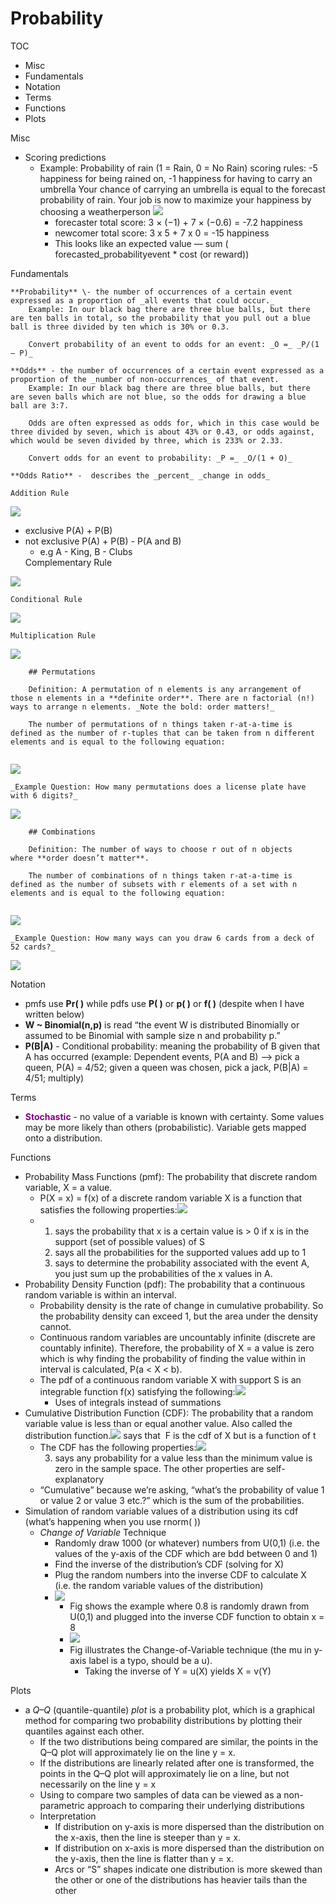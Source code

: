 # Probability

TOC

* Misc
* Fundamentals
* Notation
* Terms
* Functions
* Plots



Misc

* Scoring predictions
	* Example: Probability of rain (1 = Rain, 0 = No Rain)
		scoring rules: -5 happiness for being rained on, -1 happiness for having to carry an umbrella
		Your chance of carrying an umbrella is equal to the forecast probability of rain. Your job is now to maximize your happiness by choosing a weatherperson
		![](./_resources/Probability.resources/Screenshot (141).png)
		* forecaster total score: 3 × (−1) + 7 × (−0.6) = -7.2 happiness
		* newcomer total score: 3 x 5 + 7 x 0 = -15 happiness
		* This looks like an expected value — sum ( forecasted\_probabilityevent \* cost (or reward))


Fundamentals

	**Probability** \- the number of occurrences of a certain event expressed as a proportion of _all events that could occur._ 
		Example: In our black bag there are three blue balls, but there are ten balls in total, so the probability that you pull out a blue ball is three divided by ten which is 30% or 0.3.
		
		Convert probability of an event to odds for an event: _O =_ _P/(1 — P)_
		
	**Odds** - the number of occurrences of a certain event expressed as a proportion of the _number of non-occurrences_ of that event.
		Example: In our black bag there are three blue balls, but there are seven balls which are not blue, so the odds for drawing a blue ball are 3:7.
		
		Odds are often expressed as odds for, which in this case would be three divided by seven, which is about 43% or 0.43, or odds against, which would be seven divided by three, which is 233% or 2.33. 
		
		Convert odds for an event to probability: _P =_ _O/(1 + O)_
		
	**Odds Ratio** -  describes the _percent_ _change in odds_ 
	
	Addition Rule
	

![](./_resources/Probability.resources/1-2TMm-JGDpv2TqBEFBsLQSw.png)

* exclusive P(A) + P(B)
* not exclusive P(A) + P(B) - P(A and B)
	* e.g A - King, B - Clubs

	Complementary Rule
	

![](./_resources/Probability.resources/1-zZWRYkZ5xuWB9XG4dpGxNg.png)

	Conditional Rule
	

![](./_resources/Probability.resources/1-wsWUbawhpyMY2cYrOXLUWg.png)

	Multiplication Rule
	

![](./_resources/Probability.resources/1-FtDX0_OTkqjl8G_1xh1Bqw.png)

		## Permutations
	
		Definition: A permutation of n elements is any arrangement of those n elements in a **definite order**. There are n factorial (n!) ways to arrange n elements. _Note the bold: order matters!_
		
		The number of permutations of n things taken r-at-a-time is defined as the number of r-tuples that can be taken from n different elements and is equal to the following equation:
		

![](./_resources/Probability.resources/0-oCtwpF4gFAYXgilF.png)

	_Example Question: How many permutations does a license plate have with 6 digits?_
	

![](./_resources/Probability.resources/0-szK-mSOC7SfOYVsl.png)

		## Combinations
	
		Definition: The number of ways to choose r out of n objects where **order doesn’t matter**.
		
		The number of combinations of n things taken r-at-a-time is defined as the number of subsets with r elements of a set with n elements and is equal to the following equation:
		

![](./_resources/Probability.resources/0-7wGkvaPkYWNR_sty.png)

	_Example Question: How many ways can you draw 6 cards from a deck of 52 cards?_
	

![](./_resources/Probability.resources/0-95rUEU2sGtAhQkhQ.png)



Notation

* pmfs use **Pr( )** while pdfs use **P( )** or **p( )** or **f( )** (despite when I have written below)
* **W ~ Binomial(n,p)** is read "the event W is distributed Binomially or assumed to be Binomial with sample size n and probability p."
* **P(B|A)** \- Conditional probability: meaning the probability of B given that A has occurred (example: Dependent events, P(A and B) --> pick a queen, P(A) = 4/52; given a queen was chosen, pick a jack, P(B|A) = 4/51; multiply)

Terms

* [**Stochastic**]{style='color: purple'} - no value of a variable is known with certainty. Some values may be more likely than others (probabilistic). Variable gets mapped onto a distribution.

Functions

* Probability Mass Functions (pmf): The probability that discrete random variable, X = a value.
	* P(X = x) = f(x) of a discrete random variable X is a function that satisfies the following properties:![](./_resources/Probability.resources/ql_3240cd3ff8ede8244a37e79a867dc3bc_l3.png)
	* (1) says the probability that x is a certain value is > 0 if x is in the support (set of possible values) of S
		(2) says all the probabilities for the supported values add up to 1
		(3) says to determine the probability associated with the event A, you just sum up the probabilities of the x values in A.
		
* Probability Density Function (pdf): The probability that a continuous random variable is within an interval.
	* Probability density is the rate of change in cumulative probability. So the probability density can exceed 1, but the area under the density cannot.
	* Continuous random variables are uncountably infinite (discrete are countably infinite). Therefore, the probability of X = a value is zero which is why finding the probability of finding the value within in interval is calculated, P(a < X < b).
	* The pdf of a continuous random variable X with support S is an integrable function f(x) satisfying the following:![](./_resources/Probability.resources/ql_259a36021f93058b51a1806dfda88f73_l3.png)
		* Uses of integrals instead of summations
* Cumulative Distribution Function (CDF): The probability that a random variable value is less than or equal another value. Also called the distribution function.![](./_resources/Probability.resources/ql_9588351e3c5e20f6a7744ec8babca81a_l3.png)
	says that  F is the cdf of X but is a function of t
	* The CDF has the following properties:![](./_resources/Probability.resources/ql_ae25ded66ef62d60c24b67cdc77cd0e8_l3.png)
		(3) says any probability for a value less than the minimum value is zero in the sample space. The other properties are self-explanatory
		
	* "Cumulative" because we're asking, "what's the probability of value 1 or value 2 or value 3 etc.?" which is the sum of the probabilities.



* Simulation of random variable values of a distribution using its cdf (what's happening when you use rnorm( ))
	* _Change of Variable_ Technique
		* Randomly draw 1000 (or whatever) numbers from U(0,1) (i.e. the values of the y-axis of the CDF which are bdd between 0 and 1)
		* Find the inverse of the distribution's CDF (solving for X)
		* Plug the random numbers into the inverse CDF to calculate X (i.e. the random variable values of the distribution)
		* ![](./_resources/Probability.resources/Screenshot (54).png)
			* Fig shows the example where 0.8 is randomly drawn from U(0,1) and plugged into the inverse CDF function to obtain x = 8
			* ![](./_resources/Probability.resources/Screenshot (56).png)
			* Fig illustrates the Change-of-Variable technique (the mu in y-axis label is a typo, should be a u).
				* Taking the inverse of Y = u(X) yields X = v(Y)


Plots

* a _Q–Q_ (quantile-quantile) _plot_ is a probability plot, which is a graphical method for comparing two probability distributions by plotting their quantiles against each other.
	* If the two distributions being compared are similar, the points in the Q–Q plot will approximately lie on the line y = x.
	* If the distributions are linearly related after one is transformed, the points in the Q–Q plot will approximately lie on a line, but not necessarily on the line y = x
	* Using to compare two samples of data can be viewed as a non-parametric approach to comparing their underlying distributions
	* Interpretation
		* If distribution on y-axis is more dispersed than the distribution on the x-axis, then the line is steeper than y = x.
		* If distribution on x-axis is more dispersed than the distribution on the y-axis, then the line is flatter than y = x.
		* Arcs or "S" shapes indicate one distribution is more skewed than the other or one of the distributions has heavier tails than the other



















